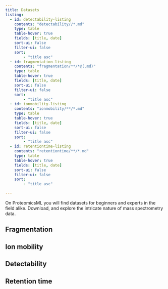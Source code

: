 ```yaml
---
title: Datasets
listing:
  - id: detectability-listing
    contents: "detectability//*.md"
    type: table
    table-hover: true
    fields: [title, date]
    sort-ui: false
    filter-ui: false
    sort:
        - "title asc"
  - id: fragmentation-listing
    contents: "fragmentation/**/*@(.md)"
    type: table
    table-hover: true
    fields: [title, date]
    sort-ui: false
    filter-ui: false
    sort:
        - "title asc"
  - id: ionmobility-listing
    contents: "ionmobility/**/*.md"
    type: table
    table-hover: true
    fields: [title, date]
    sort-ui: false
    filter-ui: false
    sort:
        - "title asc"
  - id: retentiontime-listing
    contents: "retentiontime/**/*.md"
    type: table
    table-hover: true
    fields: [title, date]
    sort-ui: false
    filter-ui: false
    sort:
        - "title asc"

---
```


On ProteomicsML you will find datasets for beginners and experts in the field alike.
Download, and explore the intricate nature of mass spectrometry data.

## Fragmentation

::: {#fragmentation-listing}
:::


## Ion mobility

::: {#ionmobility-listing}
:::


## Detectability

::: {#detectability-listing}
:::


## Retention time

::: {#retentiontime-listing}
:::
